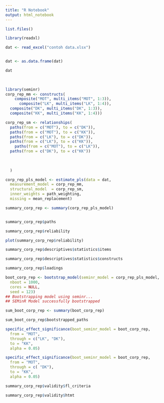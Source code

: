 ```yaml
---
title: "R Notebook"
output: html_notebook
---
```




```r

list.files()


```

```r

library(readxl)

dat <- read_excel("contoh data.xlsx")


dat <- as.data.frame(dat)

dat
                     
                     
```



```r
library(seminr)
corp_rep_mm <- constructs(
    composite("MOT", multi_items("MOT", 1:3)),
      composite("LK", multi_items("LK", 1:4)),
  composite("DK", multi_items("DK", 1:3)),
  composite("KK", multi_items("KK", 1:4)))

```



```r

corp_rep_sm <- relationships(
  paths(from = c("MOT"), to = c("DK")),
  paths(from = c("MOT"), to = c("KK")),
  paths(from = c("LK"), to = c("DK")),
  paths(from = c("LK"), to = c("KK")),
    paths(from = c("MOT"), to = c("LK")),
  paths(from = c("DK"), to = c("KK"))
  
  
  
  )

```





```r
corp_rep_pls_model <- estimate_pls(data = dat,
  measurement_model = corp_rep_mm,
  structural_model  = corp_rep_sm,
  inner_weights = path_weighting,
  missing = mean_replacement)


```








```r

summary_corp_rep <- summary(corp_rep_pls_model)


summary_corp_rep$paths

```




```r

summary_corp_rep$reliability

```




```r

plot(summary_corp_rep$reliability)

```





```r

summary_corp_rep$descriptives$statistics$items

```




```r

summary_corp_rep$descriptives$statistics$constructs

```




```r

summary_corp_rep$loadings

```



```r

boot_corp_rep <- bootstrap_model(seminr_model = corp_rep_pls_model,
  nboot = 1000,
  cores = NULL,
  seed = 123)
## Bootstrapping model using seminr...
## SEMinR Model successfully bootstrapped

sum_boot_corp_rep <- summary(boot_corp_rep)

sum_boot_corp_rep$bootstrapped_paths

```


```r

specific_effect_significance(boot_seminr_model = boot_corp_rep, 
  from = "MOT", 
  through = c("LK", "DK"), 
  to = "KK", 
  alpha = 0.05)

```


```r

specific_effect_significance(boot_seminr_model = boot_corp_rep, 
  from = "MOT", 
  through = c( "DK"), 
  to = "KK", 
  alpha = 0.05)

```




```r

summary_corp_rep$validity$fl_criteria

```










```r
summary_corp_rep$validity$htmt


```






















